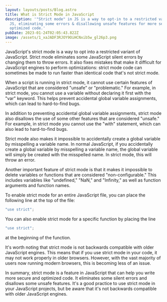 ```yaml
---
layout: layouts/posts/Blog.astro
title: What is Strict Mode in JavaScript
description: '"Strict mode" in JS is a way to opt-in to a restricted variant of
  JS, eliminating some errors & disallowing unsafe features for more secure &
  optimized code.'
pubDate: 2023-01-24T02:05:43.822Z
image: /assets/1_xaJADF3RJOY9OiHCNxib5w_gl26p3.png
---
```


JavaScript's strict mode is a way to opt into a restricted variant of JavaScript. Strict mode eliminates some JavaScript silent errors by changing them to throw errors. It also fixes mistakes that make it difficult for JavaScript engines to perform optimizations: strict mode code can sometimes be made to run faster than identical code that's not strict mode.

When a script is running in strict mode, it cannot use certain features of JavaScript that are considered "unsafe" or "problematic." For example, in strict mode, you cannot use a variable without declaring it first with the "var" keyword. This helps prevent accidental global variable assignments, which can lead to hard-to-find bugs.

In addition to preventing accidental global variable assignments, strict mode also disallows the use of some other features that are considered "unsafe." For example, in strict mode you cannot use the "with" statement, which can also lead to hard-to-find bugs.

Strict mode also makes it impossible to accidentally create a global variable by misspelling a variable name. In normal JavaScript, if you accidentally create a global variable by misspelling a variable name, the global variable will simply be created with the misspelled name. In strict mode, this will throw an error.

Another important feature of strict mode is that it makes it impossible to delete variables or functions that are considered "non-configurable." This includes variables like "undefined," "NaN," and "Infinity," as well as function arguments and function names.

To enable strict mode for an entire JavaScript file, you can place the following line at the top of the file:

```javascript
"use strict";
```

You can also enable strict mode for a specific function by placing the line

```javascript
"use strict";
```

at the beginning of the function.

It's worth noting that strict mode is not backwards compatible with older JavaScript engines. This means that if you use strict mode in your code, it may not work properly in older browsers. However, with the vast majority of users now running modern browsers, this is becoming less of an issue.

In summary, strict mode is a feature in JavaScript that can help you write more secure and optimized code. It eliminates some silent errors and disallows some unsafe features. It's a good practice to use strict mode in your JavaScript projects, but be aware that it's not backwards compatible with older JavaScript engines.
